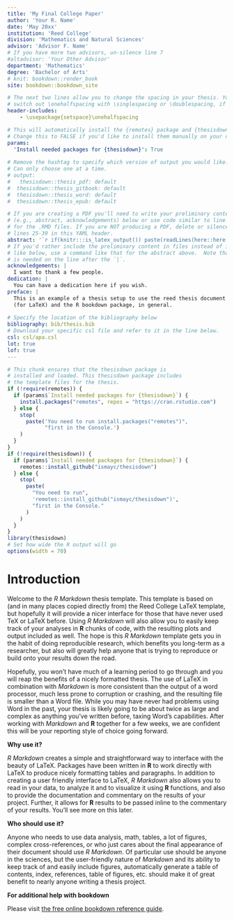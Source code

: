```yaml
---
title: 'My Final College Paper'
author: 'Your R. Name'
date: 'May 20xx'
institution: 'Reed College'
division: 'Mathematics and Natural Sciences'
advisor: 'Advisor F. Name'
# If you have more two advisors, un-silence line 7
#altadvisor: 'Your Other Advisor'
department: 'Mathematics'
degree: 'Bachelor of Arts'
# knit: bookdown::render_book
site: bookdown::bookdown_site

# The next two lines allow you to change the spacing in your thesis. You can 
# switch out \onehalfspacing with \singlespacing or \doublespacing, if desired.
header-includes:
    - \usepackage{setspace}\onehalfspacing

# This will automatically install the {remotes} package and {thesisdown}
# Change this to FALSE if you'd like to install them manually on your own.
params:
  'Install needed packages for {thesisdown}': True
  
# Remove the hashtag to specify which version of output you would like.
# Can only choose one at a time.
# output:
#   thesisdown::thesis_pdf: default
#  thesisdown::thesis_gitbook: default
#  thesisdown::thesis_word: default
#  thesisdown::thesis_epub: default

# If you are creating a PDF you'll need to write your preliminary content 
# (e.g., abstract, acknowledgements) below or use code similar to line 25-26 
# for the .RMD files. If you are NOT producing a PDF, delete or silence
# lines 25-39 in this YAML header.
abstract: '`r if(knitr:::is_latex_output()) paste(readLines(here::here("prelims", "00-abstract.Rmd")), collapse = "\n  ")`'
# If you'd rather include the preliminary content in files instead of inline
# like below, use a command like that for the abstract above.  Note that a tab 
# is needed on the line after the `|`.
acknowledgements: |
  I want to thank a few people.
dedication: |
  You can have a dedication here if you wish. 
preface: |
  This is an example of a thesis setup to use the reed thesis document class 
  (for LaTeX) and the R bookdown package, in general.
  
# Specify the location of the bibliography below
bibliography: bib/thesis.bib
# Download your specific csl file and refer to it in the line below.
csl: csl/apa.csl
lot: true
lof: true
---
```


<!--
Above is the YAML (YAML Ain't Markup Language) header that includes a lot of 
metadata used to produce the document.  Be careful with spacing in this header!

If you'd prefer to not include a Dedication, for example, simply delete the section entirely, or silence them (add # before each line). 

If you have other LaTeX packages you would like to include, delete the # before header-includes and list the packages after hyphens on new lines.

If you'd like to include a comment that won't be produced in your resulting file enclose it in a block like this.

If you receive a duplicate label error after knitting, make sure to delete the index.Rmd file and then knit again.
-->

```r
# This chunk ensures that the thesisdown package is
# installed and loaded. This thesisdown package includes
# the template files for the thesis.
if (!require(remotes)) {
  if (params$`Install needed packages for {thesisdown}`) {
    install.packages("remotes", repos = "https://cran.rstudio.com")
  } else {
    stop(
      paste('You need to run install.packages("remotes")",
            "first in the Console.')
    )
  }
}
if (!require(thesisdown)) {
  if (params$`Install needed packages for {thesisdown}`) {
    remotes::install_github("ismayc/thesisdown")
  } else {
    stop(
      paste(
        "You need to run",
        'remotes::install_github("ismayc/thesisdown")',
        "first in the Console."
      )
    )
  }
}
library(thesisdown)
# Set how wide the R output will go
options(width = 70)
```

<!--
The acknowledgments, preface, dedication, and abstract are added into the PDF
version automatically by inputting them in the YAML at the top of this file.
Alternatively, you can put that content in files like 00--prelim.Rmd and
00-abstract.Rmd like done below.
-->

<!-- # ```{r eval=!knitr::is_latex_output(), child=here::here("prelims", "00--prelim.Rmd")} -->
<!-- #  -->
<!-- # ``` -->

<!-- # ```{r eval=!knitr::is_latex_output(), child=here::here("prelims", "00-abstract.Rmd")} -->
<!-- #  -->
<!-- # ``` -->

<!-- The {.unnumbered} option here means that the introduction will be 
"Chapter 0." You can also use {-} for no numbers on chapters.
-->

# Introduction {.unnumbered}

Welcome to the _R Markdown_ thesis template. This template is based on (and in many places copied directly from) the Reed College LaTeX template, but hopefully it will provide a nicer interface for those that have never used TeX or LaTeX before.  Using _R Markdown_ will also allow you to easily keep track of your analyses in **R** chunks of code, with the resulting plots and output included as well.  The hope is this _R Markdown_ template gets you in the habit of doing reproducible research, which benefits you long-term as a researcher, but also will greatly help anyone that is trying to reproduce or build onto your results down the road.

Hopefully, you won't have much of a learning period to go through and you will reap the benefits of a nicely formatted thesis.  The use of LaTeX in combination with _Markdown_ is more consistent than the output of a word processor, much less prone to corruption or crashing, and the resulting file is smaller than a Word file. While you may have never had problems using Word in the past, your thesis is likely going to be about twice as large and complex as anything you've written before, taxing Word's capabilities.  After working with _Markdown_ and **R** together for a few weeks, we are confident this will be your reporting style of choice going forward.

<!-- 
If you're still on the fence about using _R Markdown_, check out the resource
for newbies available at <https://rbasics.netlify.com>. 
-->

**Why use it?**

_R Markdown_ creates a simple and straightforward way to interface with the beauty of LaTeX.  Packages have been written in **R** to work directly with LaTeX to produce nicely formatting tables and paragraphs. In addition to creating a user friendly interface to LaTeX, _R Markdown_ also allows you to read in your data, to analyze it and to visualize it using **R** functions, and also to provide the documentation and commentary on the results of your project.  Further, it allows for **R** results to be passed inline to the commentary of your results.  You'll see more on this later.  

<!-- 
Having your code and commentary all together in one place has a plethora of 
benefits!
-->

**Who should use it?**

Anyone who needs to use data analysis, math, tables, a lot of figures, complex cross-references, or who just cares about the final appearance of their document should use _R Markdown_. Of particular use should be anyone in the sciences, but the user-friendly nature of _Markdown_ and its ability to keep track of and easily include figures, automatically generate a table of contents, index, references, table of figures, etc. should make it of great benefit to nearly anyone writing a thesis project.

**For additional help with bookdown** 

Please visit [the free online bookdown reference guide](https://bookdown.org/yihui/bookdown/).
